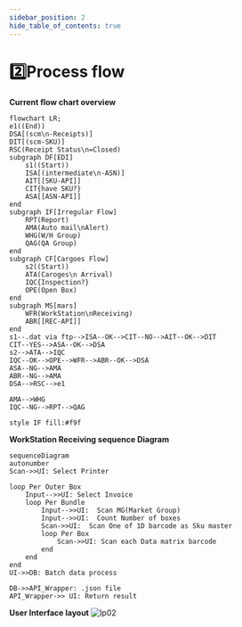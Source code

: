 ```yaml
---
sidebar_position: 2
hide_table_of_contents: true
---
```


# 2️⃣Process flow

**Current flow chart overview**
```mermaid
flowchart LR;
e1((End))
DSA[(scm\n-Receipts)]
DIT[(scm-SKU)]
RSC(Receipt Status\n=Closed)
subgraph DF[EDI]
    s1((Start))
    ISA[(intermediate\n-ASN)]
    AIT[[SKU-API]] 
    CIT{have SKU?}
    ASA[[ASN-API]]
end
subgraph IF[Irregular Flow]
    RPT(Report)
    AMA(Auto mail\nAlert)
    WHG(W/H Group)
    QAG(QA Group)
end
subgraph CF[Cargoes Flow]
    s2((Start))
    ATA(Caroges\n Arrival)
    IQC{Inspection?}
    OPE(Open Box)
end
subgraph MS[mars]
    WFR(WorkStation\nReceiving)
    ABR[[REC-API]]
end
s1--.dat via ftp-->ISA--OK-->CIT--NO-->AIT--OK-->DIT
CIT--YES-->ASA--OK-->DSA
s2-->ATA-->IQC
IQC--OK-->OPE-->WFR-->ABR--OK-->DSA
ASA--NG-->AMA
ABR--NG-->AMA
DSA-->RSC-->e1

AMA-->WHG
IQC--NG-->RPT-->QAG

style IF fill:#f9f
```

**WorkStation Receiving sequence Diagram**
```mermaid
sequenceDiagram
autonumber
Scan->>UI: Select Printer

loop Per Outer Box
    Input-->>UI: Select Invoice
    loop Per Bundle
        Input-->>UI:  Scan MG(Market Group)
        Input-->>UI:  Count Number of boxes
        Scan->>UI:  Scan One of 1D barcode as Sku master
        loop Per Box
            Scan->>UI: Scan each Data matrix barcode
        end
    end
end
UI->>DB: Batch data process

DB->>API_Wrapper: .json file
API_Wrapper->> UI: Return result
```

**User Interface layout**
![lp02](./img/lp02.png)